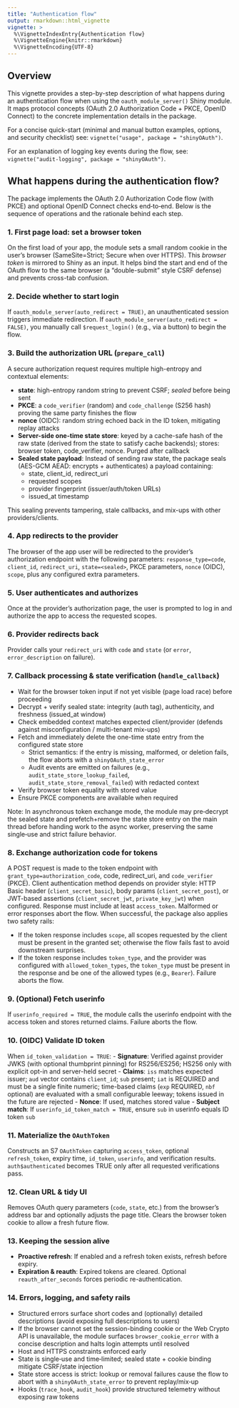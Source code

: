 ```yaml
---
title: "Authentication flow"
output: rmarkdown::html_vignette
vignette: >
  %\VignetteIndexEntry{Authentication flow}
  %\VignetteEngine{knitr::rmarkdown}
  %\VignetteEncoding{UTF-8}
---
```


## Overview

This vignette provides a step-by-step description of what happens during an authentication flow
when using the `oauth_module_server()` Shiny module. It maps protocol concepts (OAuth 2.0 Authorization Code + PKCE,
OpenID Connect) to the concrete implementation details in the package.

For a concise quick-start (minimal and manual button examples, options, and security checklist) see:
`vignette("usage", package = "shinyOAuth")`.

For an explanation of logging key events during the flow, see:
`vignette("audit-logging", package = "shinyOAuth")`.

## What happens during the authentication flow?

The package implements the OAuth 2.0 Authorization Code flow (with PKCE) and optional OpenID Connect checks end‑to‑end.
Below is the sequence of operations and the rationale behind each step.

### 1. First page load: set a browser token
On the first load of your app, the module sets a small random cookie in the user's browser (SameSite=Strict; Secure when over HTTPS).
This *browser token* is mirrored to Shiny as an input. It helps bind the start and end of the OAuth flow to the same browser
(a "double-submit" style CSRF defense) and prevents cross-tab confusion.

### 2. Decide whether to start login
If `oauth_module_server(auto_redirect = TRUE)`, an unauthenticated session triggers immediate redirection.
If `oauth_module_server(auto_redirect = FALSE)`, you manually call `$request_login()` (e.g., via a button) to begin the flow.

### 3. Build the authorization URL (`prepare_call`)
A secure authorization request requires multiple high-entropy and contextual elements:

- **state**: high-entropy random string to prevent CSRF; *sealed* before being sent
- **PKCE**: a `code_verifier` (random) and `code_challenge` (S256 hash) proving the same party finishes the flow
- **nonce** (OIDC): random string echoed back in the ID token, mitigating replay attacks
- **Server-side one-time state store**: keyed by a cache-safe hash of the raw state (derived from the state to satisfy cache backends); stores: browser token, code_verifier, nonce. Purged after callback
- **Sealed state payload**: Instead of sending raw state, the package seals (AES-GCM AEAD: encrypts + authenticates) a payload containing:
  - state, client_id, redirect_uri
  - requested scopes
  - provider fingerprint (issuer/auth/token URLs)
  - issued_at timestamp

This sealing prevents tampering, stale callbacks, and mix-ups with other providers/clients.

### 4. App redirects to the provider
The browser of the app user will be redirected to the provider's authorization endpoint with the following parameters:
`response_type=code`, `client_id`, `redirect_uri`, `state=<sealed>`, PKCE parameters, `nonce` (OIDC), `scope`, plus any configured extra parameters.

### 5. User authenticates and authorizes
Once at the provider's authorization page, the user is prompted to log in and authorize the app to access the requested scopes.

### 6. Provider redirects back
Provider calls your `redirect_uri` with `code` and `state` (or `error`, `error_description` on failure).

### 7. Callback processing & state verification (`handle_callback`)
- Wait for the browser token input if not yet visible (page load race) before proceeding
- Decrypt + verify sealed state: integrity (auth tag), authenticity, and freshness (issued_at window)
- Check embedded context matches expected client/provider (defends against misconfiguration / multi-tenant mix-ups)
- Fetch and immediately delete the one-time state entry from the configured state store
  - Strict semantics: if the entry is missing, malformed, or deletion fails, the flow aborts with a `shinyOAuth_state_error`
  - Audit events are emitted on failures (e.g., `audit_state_store_lookup_failed`, `audit_state_store_removal_failed`) with redacted context
- Verify browser token equality with stored value
- Ensure PKCE components are available when required

Note: In asynchronous token exchange mode, the module may pre‑decrypt the sealed state and prefetch+remove the state store entry on the main thread before handing work to the async worker, preserving the same single‑use and strict failure behavior.

### 8. Exchange authorization code for tokens
A POST request is made to the token endpoint with `grant_type=authorization_code`, code, redirect_uri, and `code_verifier` (PKCE).
Client authentication method depends on provider style: HTTP Basic header (`client_secret_basic`), body params (`client_secret_post`), or JWT-based assertions (`client_secret_jwt`, `private_key_jwt`) when configured. Response must include at least `access_token`.
Malformed or error responses abort the flow. When successful, the package also applies two safety rails:

- If the token response includes `scope`, all scopes requested by the client must be present in the granted set; otherwise the flow fails fast to avoid downstream surprises.
- If the token response includes `token_type`, and the provider was configured with `allowed_token_types`, the
  `token_type` must be present in the response and be one of the allowed types (e.g., `Bearer`). Failure aborts the flow.

### 9. (Optional) Fetch userinfo
If `userinfo_required = TRUE`, the module calls the userinfo endpoint with the access token and stores returned claims.
Failure aborts the flow.

### 10. (OIDC) Validate ID token
When `id_token_validation = TRUE`:
- **Signature**: Verified against provider JWKS (with optional thumbprint pinning) for RS256/ES256; HS256 only with explicit opt-in and server-held secret
- **Claims**: `iss` matches expected issuer; `aud` vector contains `client_id`; `sub` present; `iat` is REQUIRED and must be a single finite numeric; time-based claims (`exp` REQUIRED, `nbf` optional) are evaluated with a small configurable leeway; tokens issued in the future are rejected
- **Nonce**: If used, matches stored value
- **Subject match**: If `userinfo_id_token_match = TRUE`, ensure `sub` in userinfo equals ID token `sub`

### 11. Materialize the `OAuthToken`
Constructs an S7 `OAuthToken` capturing `access_token`, optional `refresh_token`, expiry time, `id_token`, `userinfo`, and verification results.
`auth$authenticated` becomes TRUE only after all requested verifications pass.

### 12. Clean URL & tidy UI
Removes OAuth query parameters (`code`, `state`, etc.) from the browser's address bar and optionally adjusts the page title.
Clears the browser token cookie to allow a fresh future flow.

### 13. Keeping the session alive
- **Proactive refresh**: If enabled and a refresh token exists, refresh before expiry.
- **Expiration & reauth**: Expired tokens are cleared. Optional `reauth_after_seconds` forces periodic re-authentication.

### 14. Errors, logging, and safety rails
- Structured errors surface short codes and (optionally) detailed descriptions (avoid exposing full descriptions to users)
- If the browser cannot set the session-binding cookie or the Web Crypto API is unavailable, the module surfaces `browser_cookie_error` with a concise description and halts login attempts until resolved
- Host and HTTPS constraints enforced early
- State is single‑use and time‑limited; sealed state + cookie binding mitigate CSRF/state injection
- State store access is strict: lookup or removal failures cause the flow to abort with a `shinyOAuth_state_error` to prevent replay/mix‑up
- Hooks (`trace_hook`, `audit_hook`) provide structured telemetry without exposing raw tokens

